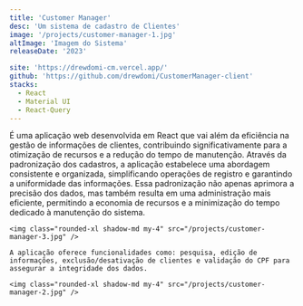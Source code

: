 ```yaml
---
title: 'Customer Manager'
desc: 'Um sistema de cadastro de Clientes'
image: '/projects/customer-manager-1.jpg'
altImage: 'Imagem do Sistema'
releaseDate: '2023'

site: 'https://drewdomi-cm.vercel.app/'
github: 'https://github.com/drewdomi/CustomerManager-client'
stacks: 
  - React
  - Material UI
  - React-Query
---
```


É uma aplicação web desenvolvida em React que vai além da eficiência na gestão de informações de clientes, contribuindo significativamente para a otimização de recursos e a redução do tempo de manutenção. Através da padronização dos cadastros, a aplicação estabelece uma abordagem consistente e organizada, simplificando operações de registro e garantindo a uniformidade das informações. Essa padronização não apenas aprimora a precisão dos dados, mas também resulta em uma administração mais eficiente, permitindo a economia de recursos e a minimização do tempo dedicado à manutenção do sistema.

    <img class="rounded-xl shadow-md my-4" src="/projects/customer-manager-3.jpg" />

    A aplicação oferece funcionalidades como: pesquisa, edição de informações, exclusão/desativação de clientes e validação do CPF para assegurar a integridade dos dados.

    <img class="rounded-xl shadow-md my-4" src="/projects/customer-manager-2.jpg" />
